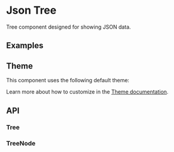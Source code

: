 
# Json Tree
Tree component designed for showing JSON data.

## Examples
<StoryRenderer path="components/JsonTree.story.tsx" name="Simple" storybookKey="components-layout-tree-json--simple" />

## Theme
This component uses the following default theme:

<ThemeRender name="jsonTree" />

Learn more about how to customize in the [Theme documentation](/docs/theme/getting-started).

## API
### Tree
<PropsTable name="JsonTree" />

### TreeNode
<PropsTable name="JsonTreeNode" />
